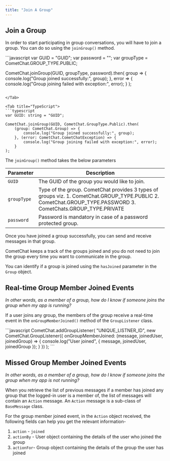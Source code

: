 ```yaml
---
title: "Join A Group"
---
```




## Join a Group

In order to start participating in group conversations, you will have to join a group. You can do so using the `joinGroup()` method.

<Tabs>
<Tab title="Join Group">
```javascript
var GUID = "GUID";
var password = "";
var groupType = CometChat.GROUP_TYPE.PUBLIC;

CometChat.joinGroup(GUID, groupType, password).then(
  group => {
    console.log("Group joined successfully:", group);
  }, error => {
    console.log("Group joining failed with exception:", error);
  }
);
```

</Tab>

<Tab title="TypeScript">
```typescript
var GUID: string = "GUID";

CometChat.joinGroup(GUID, CometChat.GroupType.Public).then(
    (group: CometChat.Group) => {
        console.log("Group joined successfully:", group);
    }, (error: CometChat.CometChatException) => {
        console.log("Group joining failed with exception:", error);
    }
);
```

</Tab>

</Tabs>

The `joinGroup()` method takes the below parameters

| Parameter   | Description                                                                                                                                                      |
| ----------- | ---------------------------------------------------------------------------------------------------------------------------------------------------------------- |
| `GUID`      | The GUID of the group you would like to join.                                                                                                                    |
| `groupType` | Type of the group. CometChat provides 3 types of groups viz. 1. CometChat.GROUP\_TYPE.PUBLIC 2. CometChat.GROUP\_TYPE.PASSWORD 3. CometChats.GROUP\_TYPE.PRIVATE |
| `password`  | Password is mandatory in case of a password protected group.                                                                                                     |

Once you have joined a group successfully, you can send and receive messages in that group.

CometChat keeps a track of the groups joined and you do not need to join the group every time you want to communicate in the group.

You can identify if a group is joined using the `hasJoined` parameter in the `Group` object.

## Real-time Group Member Joined Events

*In other words, as a member of a group, how do I know if someone joins the group when my app is running?*

If a user joins any group, the members of the group receive a real-time event in the `onGroupMemberJoined()` method of the `GroupListener` class.

<Tabs>
<Tab title="Group Listener">
```javascript
CometChat.addGroupListener(
    "UNIQUE_LISTNER_ID",
    new CometChat.GroupListener({
        onGroupMemberJoined: (message, joinedUser, joinedGroup) => {
            console.log("User joined", { message, joinedUser, joinedGroup });
        }
    })
);
```

</Tab>

</Tabs>

## Missed Group Member Joined Events

*In other words, as a member of a group, how do I know if someone joins the group when my app is not running?*

When you retrieve the list of previous messages if a member has joined any group that the logged-in user is a member of, the list of messages will contain an `Action` message. An `Action` message is a sub-class of `BaseMessage` class.

For the group member joined event, in the `Action` object received, the following fields can help you get the relevant information-

1. `action` - `joined`
2. `actionBy` - User object containing the details of the user who joined the group
3. `actionFor`- Group object containing the details of the group the user has joined

